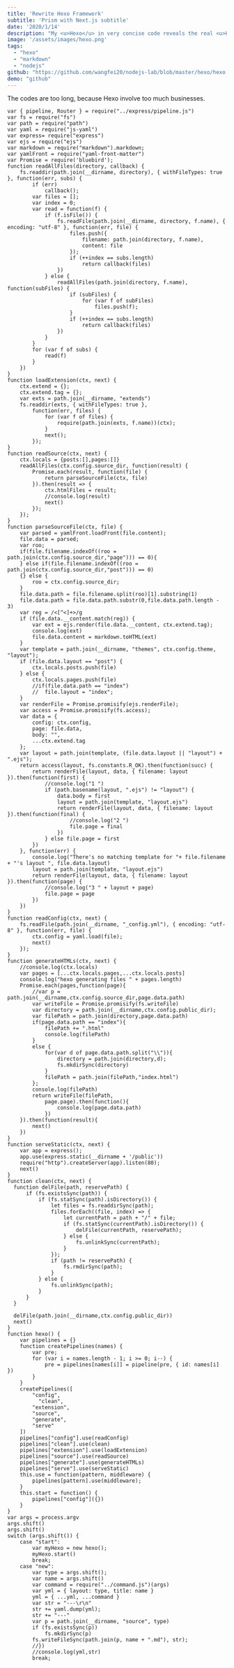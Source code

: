 ```yaml
---
title: 'Rewrite Hexo Framework'
subtitle: 'Prism with Next.js subtitle'
date: '2020/1/14'
description: "My <u>Hexo</u> in very concise code reveals the real <u>Hexo framework</u>'s core logics ..."
image: '/assets/images/hexo.png'
tags:
  - "hexo"
  - "markdown"
  - "nodejs"
github: "https://github.com/wangfei20/nodejs-lab/blob/master/hexo/hexo.js"
demo: "github"
---
```


The codes are too long, because Hexo involve too much businesses.

```nodejs
var { pipeline, Router } = require("../express/pipeline.js")
var fs = require("fs")
var path = require("path")
var yaml = require("js-yaml")
var express= require("express")
var ejs = require("ejs")
var markdown = require("markdown").markdown;
var yamlFront = require("yaml-front-matter")
var Promise = require('bluebird');
function readAllFiles(directory, callback) {
    fs.readdir(path.join(__dirname, directory), { withFileTypes: true }, function(err, subs) {
        if (err)
            callback();
        var files = [];
        var index = 0;
        var read = function(f) {
            if (f.isFile()) {
                fs.readFile(path.join(__dirname, directory, f.name), { encoding: "utf-8" }, function(err, file) {
                    files.push({
                        filename: path.join(directory, f.name),
                        content: file
                    });
                    if (++index == subs.length)
                        return callback(files)
                })
            } else {
                readAllFiles(path.join(directory, f.name), function(subFiles) {
                    if (subFiles) {
                        for (var f of subFiles)
                            files.push(f);
                    }
                    if (++index == subs.length)
                        return callback(files)
                })
            }
        }
        for (var f of subs) {
            read(f)
        }
    })
}
function loadExtension(ctx, next) {
    ctx.extend = {};
    ctx.extend.tag = {};
    var exts = path.join(__dirname, "extends")
    fs.readdir(exts, { withFileTypes: true },
        function(err, files) {
            for (var f of files) {
                require(path.join(exts, f.name))(ctx);
            }
            next();
        });
}
function readSource(ctx, next) {
    ctx.locals = {posts:[],pages:[]}
    readAllFiles(ctx.config.source_dir, function(result) {
        Promise.each(result, function(file) {
            return parseSourceFile(ctx, file)
        }).then(result => {
        	ctx.htmlFiles = result;
            //console.log(result)
            next()
        });
    });
}
function parseSourceFile(ctx, file) {
    var parsed = yamlFront.loadFront(file.content);
    file.data = parsed;
    var roo;
    if(file.filename.indexOf((roo = path.join(ctx.config.source_dir,"page"))) == 0){
    } else if(file.filename.indexOf((roo = path.join(ctx.config.source_dir,"post"))) == 0)
    {} else {
    	roo = ctx.config.source_dir;
    }
	file.data.path = file.filename.split(roo)[1].substring(1)
	file.data.path = file.data.path.substr(0,file.data.path.length - 3)
    var reg = /<[^<]+>/g
    if (file.data.__content.match(reg)) {
    	var ext = ejs.render(file.data.__content, ctx.extend.tag);
    	console.log(ext)
        file.data.content = markdown.toHTML(ext)
    }
    var template = path.join(__dirname, "themes", ctx.config.theme, "layout");
    if (file.data.layout == "post") {
        ctx.locals.posts.push(file)
    } else {
        ctx.locals.pages.push(file)
        //if(file.data.path == "index")
        //	file.layout = "index";
    }
    var renderFile = Promise.promisify(ejs.renderFile);
    var access = Promise.promisify(fs.access);
    var data = {
        config: ctx.config,
        page: file.data,
        body: "",
        ...ctx.extend.tag
    };
    var layout = path.join(template, (file.data.layout || "layout") + ".ejs");
    return access(layout, fs.constants.R_OK).then(function(succ) {
        return renderFile(layout, data, { filename: layout }).then(function(first) {
            //console.log("1 ")
            if (path.basename(layout, ".ejs") != "layout") {
                data.body = first
                layout = path.join(template, "layout.ejs")
                return renderFile(layout, data, { filename: layout }).then(function(final) {
                    //console.log("2 ")
                    file.page = final
                })
            } else file.page = first
        })
    }, function(err) {
        console.log("There's no matching template for "+ file.filename + "'s layout ", file.data.layout)
        layout = path.join(template, "layout.ejs")
        return renderFile(layout, data, { filename: layout }).then(function(page) {
            //console.log("3 " + layout + page)
            file.page = page
        })
    })
}
function readConfig(ctx, next) {
    fs.readFile(path.join(__dirname, "_config.yml"), { encoding: "utf-8" }, function(err, file) {
        ctx.config = yaml.load(file);
        next()
    });
}
function generateHTMLs(ctx, next) {
	//console.log(ctx.locals)
	var pages = [...ctx.locals.pages,...ctx.locals.posts]
	console.log("hexo generating files " + pages.length)
    Promise.each(pages,function(page){
    	//var p = path.join(__dirname,ctx.config.source_dir,page.data.path)
    	var writeFile = Promise.promisify(fs.writeFile)
    	var directory = path.join(__dirname,ctx.config.public_dir);
    	var filePath = path.join(directory,page.data.path)
    	if(page.data.path == "index"){
    		filePath += ".html"
    		console.log(filePath)
    	}
    	else {
    		for(var d of page.data.path.split("\\")){
    			directory = path.join(directory,d);
            	fs.mkdirSync(directory)
    		}
    		filePath = path.join(filePath,"index.html")
    	};
    	console.log(filePath)
    	return writeFile(filePath,
    		page.page).then(function(){
    			console.log(page.data.path)
    		})
    }).then(function(result){
    	next()
    })
}
function serveStatic(ctx, next) {
	var app = express();
	app.use(express.static(__dirname + '/public'))
	require("http").createServer(app).listen(80);
    next()
}
function clean(ctx, next) {
  function delFile(path, reservePath) {
      if (fs.existsSync(path)) {
          if (fs.statSync(path).isDirectory()) {
              let files = fs.readdirSync(path);
              files.forEach((file, index) => {
                  let currentPath = path + "/" + file;
                  if (fs.statSync(currentPath).isDirectory()) {
                      delFile(currentPath, reservePath);
                  } else {
                      fs.unlinkSync(currentPath);
                  }
              });
              if (path != reservePath) {
                  fs.rmdirSync(path);
              }
          } else {
              fs.unlinkSync(path);
          }
      }
  }

  delFile(path.join(__dirname,ctx.config.public_dir))
  next()
}
function hexo() {
    var pipelines = {}
    function createPipelines(names) {
        var pre;
        for (var i = names.length - 1; i >= 0; i--) {
            pre = pipelines[names[i]] = pipeline(pre, { id: names[i] })
        }
    }
    createPipelines([
        "config",
    	  "clean",
        "extension",
        "source",
        "generate",
        "serve"
    ])
    pipelines["config"].use(readConfig)
    pipelines["clean"].use(clean)
    pipelines["extension"].use(loadExtension)
    pipelines["source"].use(readSource)
    pipelines["generate"].use(generateHTMLs)
    pipelines["serve"].use(serveStatic)
    this.use = function(pattern, middleware) {
        pipelines[pattern].use(middleware);
    }
    this.start = function() {
        pipelines["config"]({})
    }
}
var args = process.argv
args.shift()
args.shift()
switch (args.shift()) {
    case "start":
        var myHexo = new hexo();
        myHexo.start()
        break;
    case "new":
        var type = args.shift();
        var name = args.shift()
        var command = require("../command.js")(args)
        var yml = { layout: type, title: name }
        yml = { ...yml, ...command }
        var str = "---\r\n"
        str += yaml.dump(yml);
        str += "---"
        var p = path.join(__dirname, "source", type)
        if (fs.existsSync(p))
            fs.mkdirSync(p)
        fs.writeFileSync(path.join(p, name + ".md"), str);
        //})
        //console.log(yml,str)
        break;
```
